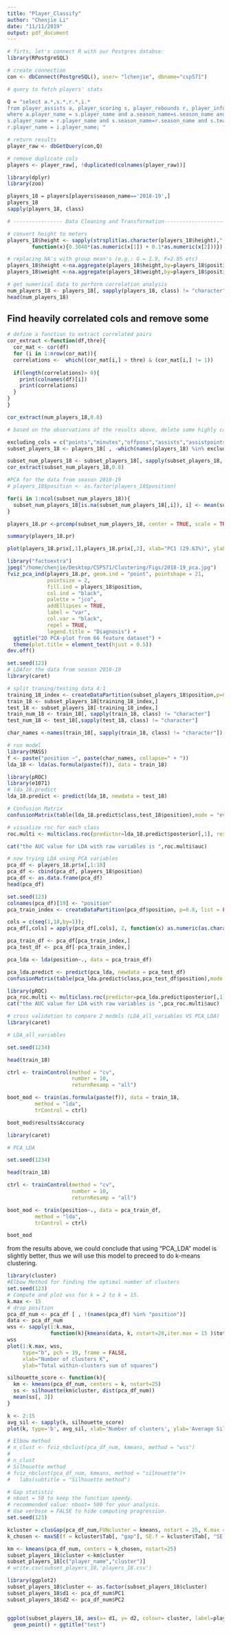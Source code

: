 ```yaml
---
title: "Player_Classify"
author: "Chenjie Li"
date: "11/11/2019"
output: pdf_document
---
```


```r
# firts, let's connect R with our Postgres databse:
library(RPostgreSQL)

# create connection
con <- dbConnect(PostgreSQL(), user= "lchenjie", dbname="csp571")

# query to fetch players' stats

Q = "select a.*,s.*,r.*,i.*
from player_assists a, player_scoring s, player_rebounds r, player_info i
where a.player_name = s.player_name and a.season_name=s.season_name and a.team_name = s.team_name and
s.player_name = r.player_name and s.season_name=r.season_name and s.team_name = r.team_name and
r.player_name = i.player_name; "

# return results
player_raw <- dbGetQuery(con,Q)
```

```r
# remove duplicate cols
players <- player_raw[, !duplicated(colnames(player_raw))]
```

```r
library(dplyr)
library(zoo)

players_18 = players[players$season_name=='2018-19',]
players_18
sapply(players_18, class)
```

```r
# ---------------- Data Cleaning and Transformation---------------------------#

# convert height to meters 
players_18$height <- sapply(strsplit(as.character(players_18$height),"-"),
        function(x){0.3048*(as.numeric(x[1]) + 0.1*as.numeric(x[2]))})

# replacing NA's with group mean's (e.g.: G = 1.9, F=2.05 etc)
players_18$height <-na.aggregate(players_18$height,by=players_18$position)
players_18$weight <-na.aggregate(players_18$weight,by=players_18$position)
```


```r
# get numerical data to perform correlation analysis
num_players_18 <- players_18[, sapply(players_18, class) != "character"]
head(num_players_18)
```

## Find heavily correlated cols and remove some 

```r
# define a function to extract correlated pairs
cor_extract <-function(df,thre){
  cor_mat <- cor(df)
  for (i in 1:nrow(cor_mat)){
  correlations <-  which((cor_mat[i,] > thre) & (cor_mat[i,] != 1))
  
  if(length(correlations)> 0){
    print(colnames(df)[i])
    print(correlations)
  }
}
}

cor_extract(num_players_18,0.8)
```

```r


# based on the observations of the results above, delete some highly correlated cols

excluding_cols = c("points","minutes","offposs","assists","assistpoints","assists2pt","assists3pt","fg2m","fg2a","fg3m","fg3a","nonputbacksassisted2spct","efgpct","rebounds","ftdefrebounds","def2ptrebounds","def3ptrebounds","deffgreboundpct","defrebounds","offrebounds","ftoffrebounds","off2ptrebounds","off3ptrebounds","offfgreboundpct")
subset_players_18 <- players_18[ , -which(names(players_18) %in% excluding_cols)]

subset_num_players_18 <- subset_players_18[, sapply(subset_players_18, class) != "character"]
cor_extract(subset_num_players_18,0.8)
```

```r
#PCA for the data from season 2018-19
# players_18$position <- as.factor(players_18$position)

for(i in 1:ncol(subset_num_players_18)){
  subset_num_players_18[is.na(subset_num_players_18[,i]), i] <- mean(subset_num_players_18[,i], na.rm = TRUE)
}

players_18.pr <-prcomp(subset_num_players_18, center = TRUE, scale = TRUE)

summary(players_18.pr)
```

```r
plot(players_18.pr$x[,1],players_18.pr$x[,2], xlab="PC1 (29.63%)", ylab = "PC2 (17.8%)", main = "PC1 / PC2 - plot")
```

```r
library("factoextra")
jpeg("/home/chenjie/Desktop/CSP571/Clustering/Figs/2018-19_pca.jpg")
fviz_pca_ind(players_18.pr, geom.ind = "point", pointshape = 21, 
             pointsize = 2, 
             fill.ind = players_18$position, 
             col.ind = "black", 
             palette = "jco", 
             addEllipses = TRUE,
             label = "var",
             col.var = "black",
             repel = TRUE,
             legend.title = "Diagnosis") +
  ggtitle("2D PCA-plot from 66 feature dataset") +
  theme(plot.title = element_text(hjust = 0.5))
dev.off()

```

```r
set.seed(123)
# LDAfor the data from season 2018-19
library(caret)

# split traning/testing data 4:1
training_18_index <- createDataPartition(subset_players_18$position,p=0.8,list=FALSE)
train_18 <- subset_players_18[training_18_index,]
test_18 <- subset_players_18[-training_18_index,]
train_num_18 <- train_18[, sapply(train_18, class) != "character"]
test_num_18 <- test_18[,sapply(test_18, class) != "character"]

char_names <-names(train_18[, sapply(train_18, class) != "character"])
```

```r
# run model
library(MASS)
f <- paste("position ~", paste(char_names, collapse=" + "))
lda_18 <- lda(as.formula(paste(f)), data = train_18)
```

```r
library(pROC)
library(e1071)
# lda_18.predict
lda_18.predict <- predict(lda_18, newdata = test_18)
```


```r
# Confusion Matrix
confusionMatrix(table(lda_18.predict$class,test_18$position),mode = "everything")
```

```r
# visualize roc for each class
roc.multi <- multiclass.roc(predictor=lda_18.predict$posterior[,1], response=test_18$position)

cat("the AUC value for LDA with raw variables is ",roc.multi$auc)
```

```r
# now trying LDA using PCA variables
pca_df <- players_18.pr$x[,1:18]
pca_df <- cbind(pca_df, players_18$position)
pca_df <- as.data.frame(pca_df)
head(pca_df)
```

```r
set.seed(123)
colnames(pca_df)[19] <- "position"
pca_train_index <- createDataPartition(pca_df$position, p=0.8, list = FALSE)

cols = c(seq(1,18,by=1));    
pca_df[,cols] = apply(pca_df[,cols], 2, function(x) as.numeric(as.character(x)));

pca_train_df <- pca_df[pca_train_index,]
pca_test_df <- pca_df[-pca_train_index,]

pca_lda <- lda(position~., data = pca_train_df)
```

```r
pca_lda.predict <- predict(pca_lda, newdata = pca_test_df)
confusionMatrix(table(pca_lda.predict$class,pca_test_df$position),mode = "everything")
```

```r
library(pROC)
pca_roc.multi <- multiclass.roc(predictor=pca_lda.predict$posterior[,1], response=pca_test_df$position)
cat("the AUC value for LDA with raw variables is ",pca_roc.multi$auc)
```


```r

# cross validation to compare 2 models (LDA_all_variables VS PCA_LDA)
library(caret)

# LDA_all_variables

set.seed(1234)

head(train_18)

ctrl <- trainControl(method = "cv",
                     number = 10,
                     returnResamp = "all")

boot_mod <- train(as.formula(paste(f)), data = train_18,
         method = "lda",
         trControl = ctrl)

boot_mod$results$Accuracy
```


```r

library(caret)

# PCA_LDA

set.seed(1234)

head(train_18)

ctrl <- trainControl(method = "cv",
                     number = 10,
                     returnResamp = "all")

boot_mod <- train(position~., data = pca_train_df,
         method = "lda",
         trControl = ctrl)

boot_mod
```

from the results above, we could conclude that using "PCA_LDA" model is slightly better, thus we will use this model to preceed to do k-means clustering.




```r
library(cluster)
#Elbow Method for finding the optimal number of clusters
set.seed(123)
# Compute and plot wss for k = 2 to k = 15.
k.max <- 15
# drop position
pca_df_num <- pca_df [ , !(names(pca_df) %in% "position")]
data <- pca_df_num
wss <- sapply(1:k.max, 
              function(k){kmeans(data, k, nstart=20,iter.max = 15 )$tot.withinss})
wss
plot(1:k.max, wss,
     type="b", pch = 19, frame = FALSE, 
     xlab="Number of clusters K",
     ylab="Total within-clusters sum of squares")
```

```r

silhouette_score <- function(k){
  km <- kmeans(pca_df_num, centers = k, nstart=25)
  ss <- silhouette(km$cluster, dist(pca_df_num))
  mean(ss[, 3])
}
```

```r
k <- 2:15
avg_sil <- sapply(k, silhouette_score)
plot(k, type='b', avg_sil, xlab='Number of clusters', ylab='Average Silhouette Scores', frame=FALSE)

```

```r

# Elbow method
# n_clust <- fviz_nbclust(pca_df_num, kmeans, method = "wss")
# 
# n_clust
# Silhouette method
# fviz_nbclust(pca_df_num, kmeans, method = "silhouette")+
#   labs(subtitle = "Silhouette method")

# Gap statistic
# nboot = 50 to keep the function speedy.
# recommended value: nboot= 500 for your analysis.
# Use verbose = FALSE to hide computing progression.
set.seed(123)

kcluster = clusGap(pca_df_num,FUNcluster = kmeans, nstart = 25, K.max = 15, B = 50)    
k_chosen <- maxSE(f = kcluster$Tab[, "gap"], SE.f = kcluster$Tab[, "SE.sim"])
```


```r
km <- kmeans(pca_df_num, centers = k_chosen, nstart=25)
subset_players_18$cluster <-km$cluster
subset_players_18[c("player_name","cluster")]
# write.csv(subset_players_18,'players_18.csv')

library(ggplot2)
subset_players_18$cluster <- as.factor(subset_players_18$cluster)
subset_players_18$d1 <- pca_df_num$PC1
subset_players_18$d2 <- pca_df_num$PC2


ggplot(subset_players_18, aes(x= d1, y= d2, colour= cluster, label=player_name))+
  geom_point() + ggtitle("test")

```
